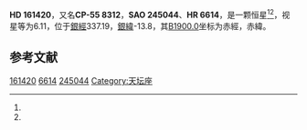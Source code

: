 {{Starbox begin
| name = HD 161420
}}
{{Starbox observe
| epoch = [[J2000.0|J2000.0]]
| constell = {{星座名待查}}<ref name=SIMBAD>{{cite web
 | url=http://simbad.u-strasbg.fr/simbad/sim-id?Ident=HR+6614
 | title =Pulsating variable Star
 | publisher=Centre de Données astronomiques de Strasbourg
 | work=SIMBAD
 | accessdate=2012-07-13}}</ref><ref name=DATA>{{cite web
 | url=http://vizier.u-strasbg.fr/viz-bin/VizieR-5?-out.add=.&-source=5050&-corr=PK=HR&-out.max=9999&HR=6614
 | title=VizieR Detailed Page
 | accessdate=2012-07-13
 | archive-date=2016-03-04
 | archive-url=https://web.archive.org/web/20160304200046/http://vizier.u-strasbg.fr/viz-bin/VizieR-5?-out.add=.&-source=5050&-corr=PK=HR&-out.max=9999&HR=6614
 | dead-url=no
 }}</ref>
| 星官 = 
| ra = {{RA|17|48|38.1}}<ref name=SIMBAD /><ref name=DATA />
| dec = {{DEC|-55|24|6}}<ref name=SIMBAD /><ref name=DATA />
| appmag_v = 6.11<ref name=SIMBAD /><ref name=DATA />
}}
{{Starbox character
| class = A9IV<ref name=SIMBAD /><ref name=DATA />
| b-v = 0.28<ref name=SIMBAD /><ref name=DATA />
| u-b = <ref name=SIMBAD /><ref name=DATA />
| r-i = <ref name=SIMBAD /><ref name=DATA />
| variable = 
}}
{{Starbox astrometry
| radial_v = 
| prop_mo_ra = -21
| parallax = 
| p_error = 
}}
{{Starbox catalog
| names =CP-55 8312，[[SAO星表|SAO]] 245044，[[HD星表|HD]] 161420，[[HR星表|HR]] 6614}}
{{Starbox reference |Simbad=HR+6614}}
{{Starbox end}}

'''HD 161420'''，又名'''CP-55 8312'''，'''SAO 245044'''、'''HR 6614'''，是一颗恒星<ref name=SIMBAD /><ref name=DATA />，视星等为6.11，位于[[銀道座標系|銀經]]337.19，[[銀道座標系|銀緯]]-13.8，其[[B1900.0|B1900.0]]坐标为赤經{{RA|17|40|17.7}}，赤緯{{DEC|-55|-13.8|54}}。

== 参考文献 ==
{{reflist}}

{{star-stub}}

[[Category:HD和HDE天體|161420]]
[[Category:HR天體|6614]]
[[Category:SAO天體|245044]]
[[Category:天坛座|Category:天坛座]]